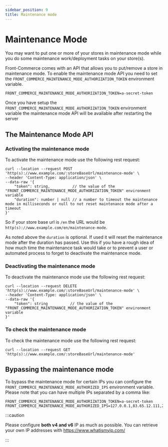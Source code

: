 ```yaml
---
sidebar_position: 9
title: Maintenance mode
---
```



<SinceVersion tag="2.16" />

# Maintenance Mode

You may want to put one or more of your stores in maintenance mode while you do
some maintenance work/deployment tasks on your store(s).

Front-Commerce comes with an API that allows you to put/remove a store in
maintenance mode. To enable the maintenance mode API you need to set the
`FRONT_COMMERCE_MAINTENANCE_MODE_AUTHORIZATION_TOKEN` environment variable.

```shell title=".env"
FRONT_COMMERCE_MAINTENANCE_MODE_AUTHORIZATION_TOKEN=a-secret-token
```

Once you have setup the `FRONT_COMMERCE_MAINTENANCE_MODE_AUTHORIZATION_TOKEN`
environment variable the maintenance mode API will be available after restarting
the server

## The Maintenance Mode API

### Activating the maintenance mode

To activate the maintenance mode use the following rest request:

```shell
curl --location --request POST 'http(s)://www.example.com/:storeBaseUrl/maintenance-mode' \
--header 'Content-Type: application/json' \
--data-raw '{
    "token": string,          // the value of the "FRONT_COMMERCE_MAINTENANCE_MODE_AUTHORIZATION_TOKEN" environment variable
    "duration": number | null // a number to timeout the maintenance mode in milliseconds or null to not reset maintenance mode after a timeout
}'
```

So if your store base url is `/en` the URL would be
`http(s)://www.example.com/en/maintenance-mode`.

As noted above the `duration` is optional. If used it will reset the maintenance
mode after the duration has passed. Use this if you have a rough idea of how
much time the maintenance task would take or to prevent a user or automated
process to forget to deactivate the maintenance mode.

### Deactivating the maintenance mode

To deactivate the maintenance mode use the following rest request:

```shell
curl --location --request DELETE 'http(s)://www.example.com/:storeBaseUrl/maintenance-mode' \
--header 'Content-Type: application/json' \
--data-raw '{
    "token": string          // the value of the "FRONT_COMMERCE_MAINTENANCE_MODE_AUTHORIZATION_TOKEN" environment variable
}'
```

### To check the maintenance mode

To check the maintenance mode use the following rest request:

```shell
curl --location --request GET 'http(s)://www.example.com/:storeBaseUrl/maintenance-mode'
```

## Bypassing the maintenance mode

To bypass the maintenance mode for certain IPs you can configure the
`FRONT_COMMERCE_MAINTENANCE_MODE_AUTHORIZED_IPS` environment variable. Please
note that you can have multiple IPs separated by a comma like:

```shell title=".env"
FRONT_COMMERCE_MAINTENANCE_MODE_AUTHORIZATION_TOKEN=a-secret-token
FRONT_COMMERCE_MAINTENANCE_MODE_AUTHORIZED_IPS=127.0.0.1,83.65.12.111,2ce8:c427::7156:ad8e
```

:::caution

Please configure **both v4 and v6** IP as much as possible. You can retrieve
your own IP addresses with https://www.whatismyip.com/

:::
